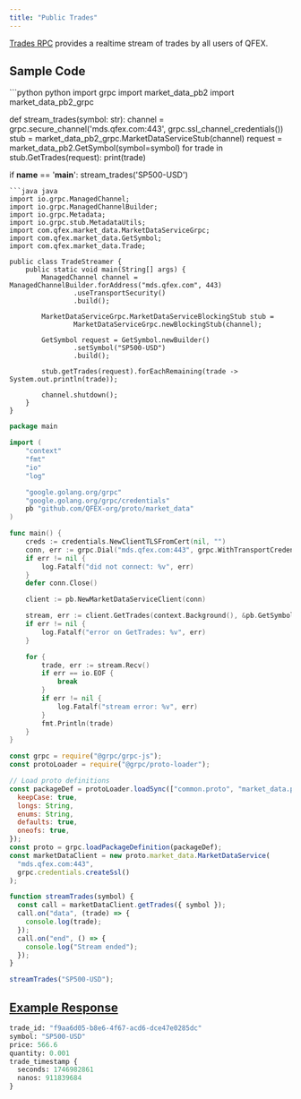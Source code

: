 ```yaml
---
title: "Public Trades"
---
```


[Trades RPC](https://github.com/QFEX-org/proto/blob/main/proto/market_data.proto#L15) provides a realtime stream of trades by all users of QFEX.

## Sample Code

<CodeGroup>
```python python
import grpc
import market_data_pb2
import market_data_pb2_grpc

def stream_trades(symbol: str):
channel = grpc.secure_channel('mds.qfex.com:443', grpc.ssl_channel_credentials())
stub = market_data_pb2_grpc.MarketDataServiceStub(channel)
request = market_data_pb2.GetSymbol(symbol=symbol)
for trade in stub.GetTrades(request):
print(trade)

if **name** == '**main**':
stream_trades('SP500-USD')

````
```java java
import io.grpc.ManagedChannel;
import io.grpc.ManagedChannelBuilder;
import io.grpc.Metadata;
import io.grpc.stub.MetadataUtils;
import com.qfex.market_data.MarketDataServiceGrpc;
import com.qfex.market_data.GetSymbol;
import com.qfex.market_data.Trade;

public class TradeStreamer {
    public static void main(String[] args) {
        ManagedChannel channel = ManagedChannelBuilder.forAddress("mds.qfex.com", 443)
                .useTransportSecurity()
                .build();

        MarketDataServiceGrpc.MarketDataServiceBlockingStub stub =
                MarketDataServiceGrpc.newBlockingStub(channel);

        GetSymbol request = GetSymbol.newBuilder()
                .setSymbol("SP500-USD")
                .build();

        stub.getTrades(request).forEachRemaining(trade -> System.out.println(trade));

        channel.shutdown();
    }
}

````

```go go
package main

import (
    "context"
    "fmt"
    "io"
    "log"

    "google.golang.org/grpc"
    "google.golang.org/grpc/credentials"
    pb "github.com/QFEX-org/proto/market_data"
)

func main() {
    creds := credentials.NewClientTLSFromCert(nil, "")
    conn, err := grpc.Dial("mds.qfex.com:443", grpc.WithTransportCredentials(creds))
    if err != nil {
        log.Fatalf("did not connect: %v", err)
    }
    defer conn.Close()

    client := pb.NewMarketDataServiceClient(conn)

    stream, err := client.GetTrades(context.Background(), &pb.GetSymbol{Symbol: "SP500-USD"})
    if err != nil {
        log.Fatalf("error on GetTrades: %v", err)
    }

    for {
        trade, err := stream.Recv()
        if err == io.EOF {
            break
        }
        if err != nil {
            log.Fatalf("stream error: %v", err)
        }
        fmt.Println(trade)
    }
}
```

```javascript node
const grpc = require("@grpc/grpc-js");
const protoLoader = require("@grpc/proto-loader");

// Load proto definitions
const packageDef = protoLoader.loadSync(["common.proto", "market_data.proto"], {
  keepCase: true,
  longs: String,
  enums: String,
  defaults: true,
  oneofs: true,
});
const proto = grpc.loadPackageDefinition(packageDef);
const marketDataClient = new proto.market_data.MarketDataService(
  "mds.qfex.com:443",
  grpc.credentials.createSsl()
);

function streamTrades(symbol) {
  const call = marketDataClient.getTrades({ symbol });
  call.on("data", (trade) => {
    console.log(trade);
  });
  call.on("end", () => {
    console.log("Stream ended");
  });
}

streamTrades("SP500-USD");
```

</CodeGroup>

## [Example Response](https://github.com/QFEX-org/proto/blob/main/proto/market_data.proto#L47)

```proto
trade_id: "f9aa6d05-b8e6-4f67-acd6-dce47e0285dc"
symbol: "SP500-USD"
price: 566.6
quantity: 0.001
trade_timestamp {
  seconds: 1746982861
  nanos: 911839684
}
```
